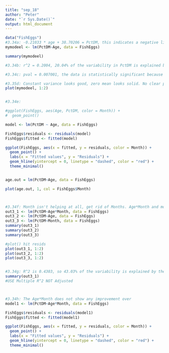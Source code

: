 ```yaml
---
title: "sep_18"
author: "Peter"
date: "`r Sys.Date()`"
output: html_document
---
```


```r
data("FishEggs")
#3.34a: -0.21033 * age + 38.70206 = PctDM, this indicates a negative linear relationship between the two. 
mymodeel <- lm(PctDM~Age, data = FishEggs)

summary(mymodeel)

#3.34b: r^2 = 0.2004, 20.04% of the variability in PctDM is explained by age. 

#3.34c: pval = 0.007001, the data is statistically significant because our pval is <0.05.

#3.35d: Constant variance looks good, zero mean looks solid. No clear pattern. Eq variance looks good. 
plot(mymodeel, 1:2)


#3.34e:

#ggplot(FishEggs, aes(Age, PctDM, color = Month)) +
#  geom_point() 

model <- lm(PctDM ~ Age, data = FishEggs)

FishEggs$residuals <- residuals(model)
FishEggs$fitted <- fitted(model)

ggplot(FishEggs, aes(x = fitted, y = residuals, color = Month)) +
  geom_point() +
  labs(x = "Fitted values", y = "Residuals") +
  geom_hline(yintercept = 0, linetype = "dashed", color = "red") +
  theme_minimal()


age.out = lm(PctDM~Age, data = FishEggs)

plot(age.out, 1, col = FishEggs$Month)



#3.34f: Month isn't helping at all, get rid of Months. Age*Month and month resids looks back. 
out3_1 <- lm(PctDM~Age*Month, data = FishEggs)
out3_2 <- lm(PctDM~Age, data = FishEggs)
out3_3 <- lm(PctDM~Month, data = FishEggs)
summary(out3_1)
summary(out3_2)
summary(out3_3)

#plot() hit resids
plot(out3_1, 1:2)
plot(out3_2, 1:2)
plot(out3_3, 1:2)


#3.34g: R^2 is 0.4303, so 43.03% of the variability is explained by the model. 
summary(out3_1)
#USE Multiple R^2 NOT Adjusted



#3.34h: The Age*Month does not show any improvement over 
model1 <- lm(PctDM~Age*Month, data = FishEggs)

FishEggs$residuals <- residuals(model1)
FishEggs$fitted <- fitted(model1)

ggplot(FishEggs, aes(x = fitted, y = residuals, color = Month)) +
  geom_point() +
  labs(x = "Fitted values", y = "Residuals") +
  geom_hline(yintercept = 0, linetype = "dashed", color = "red") +
  theme_minimal()
```









